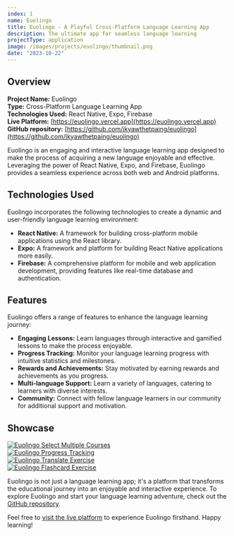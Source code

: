 ```yaml
---
index: 1
name: Euolingo
title: Euolingo - A Playful Cross-Platform Language Learning App
description: The ultimate app for seamless language learning
projectType: application
image: /images/projects/euolingo/thumbnail.png
date: "2023-10-22"
---
```


## Overview

**Project Name:** Euolingo  
**Type:** Cross-Platform Language Learning App  
**Technologies Used:** React Native, Expo, Firebase  
**Live Platform:** [https://euolingo.vercel.app](https://euolingo.vercel.app)  
**GitHub repository:** [https://github.com/ikyawthetpaing/euolingo](https://github.com/ikyawthetpaing/euolingo)

Euolingo is an engaging and interactive language learning app designed to make the process of acquiring a new language enjoyable and effective. Leveraging the power of React Native, Expo, and Firebase, Euolingo provides a seamless experience across both web and Android platforms.

## Technologies Used

Euolingo incorporates the following technologies to create a dynamic and user-friendly language learning environment:

- **React Native:** A framework for building cross-platform mobile applications using the React library.
- **Expo:** A framework and platform for building React Native applications more easily.
- **Firebase:** A comprehensive platform for mobile and web application development, providing features like real-time database and authentication.

## Features

Euolingo offers a range of features to enhance the language learning journey:

- **Engaging Lessons:** Learn languages through interactive and gamified lessons to make the process enjoyable.
- **Progress Tracking:** Monitor your language learning progress with intuitive statistics and milestones.
- **Rewards and Achievements:** Stay motivated by earning rewards and achievements as you progress.
- **Multi-language Support:** Learn a variety of languages, catering to learners with diverse interests.
- **Community:** Connect with fellow language learners in our community for additional support and motivation.

## Showcase

[![Euolingo Select Multiple Courses](/images/projects/euolingo/showcase/select_multiple_course.png)](https://github.com/ikyawthetpaing/euolingo)  
[![Euolingo Progress Tracking](/images/projects/euolingo/showcase/progress_tracking.png)](https://github.com/ikyawthetpaing/euolingo)  
[![Euolingo Translate Exercise](/images/projects/euolingo/showcase/translate_exercise.png)](https://github.com/ikyawthetpaing/euolingo)  
[![Euolingo Flashcard Exercise](/images/projects/euolingo/showcase/flashcard_exercise.png)](https://github.com/ikyawthetpaing/euolingo)

Euolingo is not just a language learning app; it's a platform that transforms the educational journey into an enjoyable and interactive experience. To explore Euolingo and start your language learning adventure, check out the [GitHub repository](https://github.com/ikyawthetpaing/euolingo).

Feel free to [visit the live platform](https://euolingo.vercel.app) to experience Euolingo firsthand. Happy learning!
